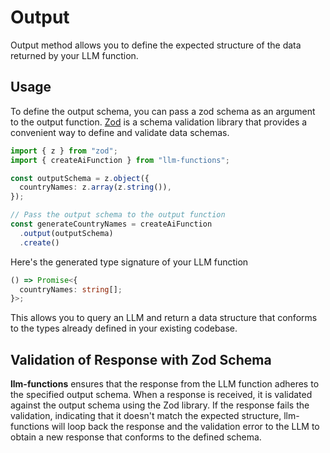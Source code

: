 # Output
Output method allows you to define the expected structure of the data returned by your LLM function.

## Usage

To define the output schema, you can pass a zod schema as an argument to the output function. [Zod](https://zod.dev/) is a schema validation library that provides a convenient way to define and validate data schemas. 



```typescript
import { z } from "zod";
import { createAiFunction } from "llm-functions";

const outputSchema = z.object({
  countryNames: z.array(z.string()),
});

// Pass the output schema to the output function
const generateCountryNames = createAiFunction
  .output(outputSchema)
  .create()
```


Here's the generated type signature of your LLM function
```typescript {countryNames/}
() => Promise<{
  countryNames: string[];
}>;
```
This allows you to query an LLM and return a data structure that conforms to the types already defined in your existing codebase.

## Validation of Response with Zod Schema

**llm-functions** ensures that the response from the LLM function adheres to the specified output schema. When a response is received, it is validated against the output schema using the Zod library. If the response fails the validation, indicating that it doesn't match the expected structure, llm-functions will loop back the response and the validation error to the LLM to obtain a new response that conforms to the defined schema.